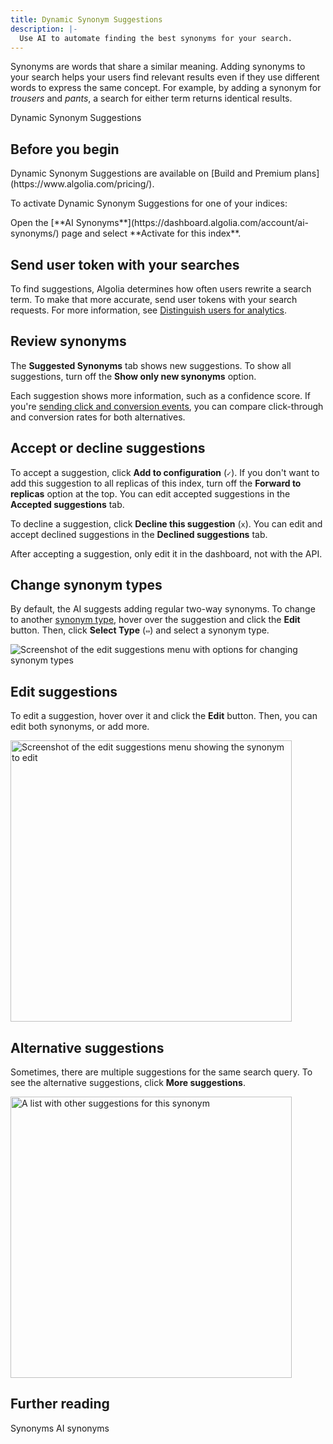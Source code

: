 ```yaml
---
title: Dynamic Synonym Suggestions
description: |-
  Use AI to automate finding the best synonyms for your search.
---
```


Synonyms are words that share a similar meaning.
Adding synonyms to your search helps your users find relevant results
even if they use different words to express the same concept.
For example, by adding a synonym for _trousers_ and _pants_,
a search for either term returns identical results.

<Card title="Algolia Academy" icon="photo-film" href="https://academy.algolia.com/guides/9638b7f8-0715-11ef-9b8d-02cd6c51e67b/tasks/07711b24-01ba-11ef-9c51-06f9f9ae8e45" horizontal="true" color="#c7519c">
    Dynamic Synonym Suggestions
</Card>

## Before you begin

<Note>
    Dynamic Synonym Suggestions are available on [Build and Premium plans](https://www.algolia.com/pricing/).
</Note>

To activate Dynamic Synonym Suggestions for one of your indices:



<Dashboard />

<Steps>
  <Step title="Activate AI synonyms" stepNumber={4}>
    Open the [**AI Synonyms**](https://dashboard.algolia.com/account/ai-synonyms/) page and select **Activate for this index**.
  </Step>
</Steps>

## Send user token with your searches

To find suggestions, Algolia determines how often users rewrite a search term.
To make that more accurate, send user tokens with your search requests.
For more information, see [Distinguish users for analytics](https://www.algolia.com/doc/guides/search-analytics/guides/usertoken/).

## Review synonyms

The **Suggested Synonyms** tab shows new suggestions.
To show all suggestions, turn off the **Show only new synonyms** option.

Each suggestion shows more information, such as a confidence score.
If you're [sending click and conversion events](/guides/send-events/get-started/),
you can compare click-through and conversion rates for both alternatives.

## Accept or decline suggestions

To accept a suggestion, click **Add to configuration** (`✓`).
If you don't want to add this suggestion to all replicas of this index, turn off the **Forward to replicas** option at the top.
You can edit accepted suggestions in the **Accepted suggestions** tab.

To decline a suggestion, click **Decline this suggestion** (`x`).
You can edit and accept declined suggestions in the **Declined suggestions** tab.

<Note>
    After accepting a suggestion, only edit it in the dashboard, not with the API.
</Note>

## Change synonym types

By default, the AI suggests adding regular two-way synonyms.
To change to another [synonym type](/guides/managing-results/optimize-search-results/adding-synonyms/),
hover over the suggestion and click the **Edit** button.
Then, click **Select Type** (`⇔`) and select a synonym type.

![Screenshot of the edit suggestions menu with options for changing synonym types](/images/ai/types.png)

## Edit suggestions

To edit a suggestion, hover over it and click the **Edit** button.
Then, you can edit both synonyms, or add more.

<img width="450" src="/images/ai/edit.png" alt="Screenshot of the edit suggestions menu showing the synonym to edit" />

## Alternative suggestions

Sometimes, there are multiple suggestions for the same search query.
To see the alternative suggestions, click **More suggestions**.

<img width="450" src="/images/ai/alternative-terms.png" alt="A list with other suggestions for this synonym" />

## Further reading

<CardGroup cols={2}>
  <Card title="Guide" icon="book" href="/guides/managing-results/optimize-search-results/adding-synonyms/" horizontal="true">
    Synonyms
  </Card>
  <Card title="Merchandising Playbook" icon="clapperboard" href="https://www.algolia.com/ecommerce-merchandising-playbook/ai-synonyms/" horizontal="true">
    AI synonyms
  </Card>
</CardGroup>
